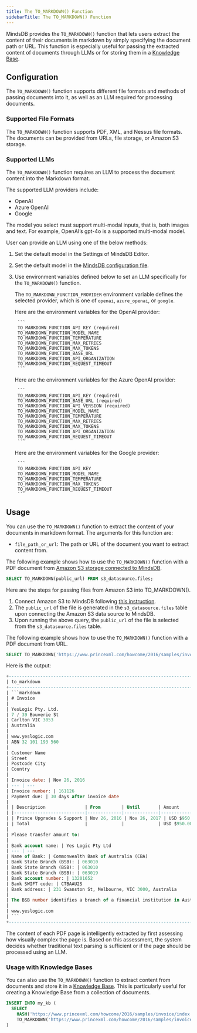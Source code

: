 ```yaml
---
title: The TO_MARKDOWN() Function
sidebarTitle: The TO_MARKDOWN() Function
---
```


MindsDB provides the `TO_MARKDOWN()` function that lets users extract the content of their documents in markdown by simply specifying the document path or URL. This function is especially useful for passing the extracted content of documents through LLMs or for storing them in a [Knowledge Base](/mindsdb_sql/agents/knowledge-bases).

## Configuration

The `TO_MARKDOWN()` function supports different file formats and methods of passing documents into it, as well as an LLM required for processing documents.

### Supported File Formats

The `TO_MARKDOWN()` function supports PDF, XML, and Nessus file formats. The documents can be provided from URLs, file storage, or Amazon S3 storage.

### Supported LLMs

The `TO_MARKDOWN()` function requires an LLM to process the document content into the Markdown format.

The supported LLM providers include:

- OpenAI
- Azure OpenAI
- Google

<Info>
The model you select must support multi-modal inputs, that is, both images and text. For example, OpenAI’s gpt-4o is a supported multi-modal model.
</Info>

User can provide an LLM using one of the below methods:

1. Set the default model in the Settings of MindsDB Editor.
2. Set the default model in the [MindsDB configuration file](/setup/custom-config#default-llm).
3. Use environment variables defined below to set an LLM specifically for the `TO_MARKDOWN()` function.

    The `TO_MARKDOWN_FUNCTION_PROVIDER` environment variable defines the selected provider, which is one of `openai`, `azure_openai`, or `google`.

    <AccordionGroup>
      <Accordion title="OpenAI">
        Here are the environment variables for the OpenAI provider:

        ```
        TO_MARKDOWN_FUNCTION_API_KEY (required)
        TO_MARKDOWN_FUNCTION_MODEL_NAME
        TO_MARKDOWN_FUNCTION_TEMPERATURE
        TO_MARKDOWN_FUNCTION_MAX_RETRIES
        TO_MARKDOWN_FUNCTION_MAX_TOKENS
        TO_MARKDOWN_FUNCTION_BASE_URL
        TO_MARKDOWN_FUNCTION_API_ORGANIZATION
        TO_MARKDOWN_FUNCTION_REQUEST_TIMEOUT
        ```

      </Accordion>

      <Accordion title="Azure OpenAI">
        Here are the environment variables for the Azure OpenAI provider:

        ```
        TO_MARKDOWN_FUNCTION_API_KEY (required)
        TO_MARKDOWN_FUNCTION_BASE_URL (required)
        TO_MARKDOWN_FUNCTION_API_VERSION (required)
        TO_MARKDOWN_FUNCTION_MODEL_NAME
        TO_MARKDOWN_FUNCTION_TEMPERATURE
        TO_MARKDOWN_FUNCTION_MAX_RETRIES
        TO_MARKDOWN_FUNCTION_MAX_TOKENS
        TO_MARKDOWN_FUNCTION_API_ORGANIZATION
        TO_MARKDOWN_FUNCTION_REQUEST_TIMEOUT
        ```
      </Accordion>

      <Accordion title="Google">
        Here are the environment variables for the Google provider:

        ```
        TO_MARKDOWN_FUNCTION_API_KEY
        TO_MARKDOWN_FUNCTION_MODEL_NAME
        TO_MARKDOWN_FUNCTION_TEMPERATURE
        TO_MARKDOWN_FUNCTION_MAX_TOKENS
        TO_MARKDOWN_FUNCTION_REQUEST_TIMEOUT
        ```
      </Accordion>
    </AccordionGroup>

## Usage

You can use the `TO_MARKDOWN()` function to extract the content of your documents in markdown format. The arguments for this function are:

- `file_path_or_url`: The path or URL of the document you want to extract content from.

<AccordionGroup>
  <Accordion title="From Amazon S3">

  The following example shows how to use the `TO_MARKDOWN()` function with a PDF document from [Amazon S3 storage connected to MindsDB](/integrations/data-integrations/amazon-s3).

  ```sql
  SELECT TO_MARKDOWN(public_url) FROM s3_datasource.files;
  ```

  Here are the steps for passing files from Amazon S3 into TO_MARKDOWN().

  1. Connect Amazon S3 to MindsDB following [this instruction](/integrations/data-integrations/amazon-s3).
  2. The `public_url` of the file is generated in the `s3_datasource.files` table upon connecting the Amazon S3 data source to MindsDB.
  3. Upon running the above query, the `public_url` of the file is selected from the `s3_datasource.files` table.

  </Accordion>

  <Accordion title="From URL">

  The following example shows how to use the `TO_MARKDOWN()` function with a PDF document from URL.

  ```sql
  SELECT TO_MARKDOWN('https://www.princexml.com/howcome/2016/samples/invoice/index.pdf');
  ```

  Here is the output:

  ```sql
  +----------------------------------------------------------------------------------------------------------------------------------------------------------------------------------------------------------------------------------------------+
  | to_markdown                                                                                                                                                                                                                                  |
  +----------------------------------------------------------------------------------------------------------------------------------------------------------------------------------------------------------------------------------------------+
  | ```markdown                                                                                                                                                                                                                                  |
  | # Invoice                                                                                                                                                                                                                                    |
  |                                                                                                                                                                                                                                              |
  | YesLogic Pty. Ltd.                                                                                                                                                                                                                           |
  | 7 / 39 Bouverie St                                                                                                                                                                                                                           |
  | Carlton VIC 3053                                                                                                                                                                                                                             |
  | Australia                                                                                                                                                                                                                                    |
  |                                                                                                                                                                                                                                              |
  | www.yeslogic.com                                                                                                                                                                                                                             |
  | ABN 32 101 193 560                                                                                                                                                                                                                           |
  |                                                                                                                                                                                                                                              |
  | Customer Name                                                                                                                                                                                                                                |
  | Street                                                                                                                                                                                                                                       |
  | Postcode City                                                                                                                                                                                                                                |
  | Country                                                                                                                                                                                                                                      |
  |                                                                                                                                                                                                                                              |
  | Invoice date: | Nov 26, 2016                                                                                                                                                                                                                 |
  | --- | ---                                                                                                                                                                                                                                    |
  | Invoice number: | 161126                                                                                                                                                                                                                     |
  | Payment due: | 30 days after invoice date                                                                                                                                                                                                    |
  |                                                                                                                                                                                                                                              |
  | | Description               | From        | Until       | Amount     |                                                                                                                                                                       |
  | |---------------------------|-------------|-------------|------------|                                                                                                                                                                       |
  | | Prince Upgrades & Support | Nov 26, 2016 | Nov 26, 2017 | USD $950.00 |                                                                                                                                                                    |
  | | Total                     |             |             | USD $950.00 |                                                                                                                                                                      |
  |                                                                                                                                                                                                                                              |
  | Please transfer amount to:                                                                                                                                                                                                                   |
  |                                                                                                                                                                                                                                              |
  | Bank account name: | Yes Logic Pty Ltd                                                                                                                                                                                                       |
  | --- | ---                                                                                                                                                                                                                                    |
  | Name of Bank: | Commonwealth Bank of Australia (CBA)                                                                                                                                                                                         |
  | Bank State Branch (BSB): | 063010                                                                                                                                                                                                            |
  | Bank State Branch (BSB): | 063010                                                                                                                                                                                                            |
  | Bank State Branch (BSB): | 063019                                                                                                                                                                                                            |
  | Bank account number: | 13201652                                                                                                                                                                                                              |
  | Bank SWIFT code: | CTBAAU2S                                                                                                                                                                                                                  |
  | Bank address: | 231 Swanston St, Melbourne, VIC 3000, Australia                                                                                                                                                                              |
  |                                                                                                                                                                                                                                              |
  | The BSB number identifies a branch of a financial institution in Australia. When transferring money to Australia, the BSB number is used together with the bank account number and the SWIFT code. Australian banks do not use IBAN numbers. |
  |                                                                                                                                                                                                                                              |
  | www.yeslogic.com                                                                                                                                                                                                                             |
  | ```                                                                                                                                                                                                                                          |
  +----------------------------------------------------------------------------------------------------------------------------------------------------------------------------------------------------------------------------------------------+
  ```

  </Accordion>
</AccordionGroup>

The content of each PDF page is intelligently extracted by first assessing how visually complex the page is. Based on this assessment, the system decides whether traditional text parsing is sufficient or if the page should be processed using an LLM.

### Usage with Knowledge Bases

You can also use the `TO_MARKDOWN()` function to extract content from documents and store it in a [Knowledge Base](/mindsdb_sql/agents/knowledge-bases). This is particularly useful for creating a Knowledge Base from a collection of documents.

```sql
INSERT INTO my_kb (
  SELECT
    HASH('https://www.princexml.com/howcome/2016/samples/invoice/index.pdf') as id,
    TO_MARKDOWN('https://www.princexml.com/howcome/2016/samples/invoice/index.pdf') as content
)
